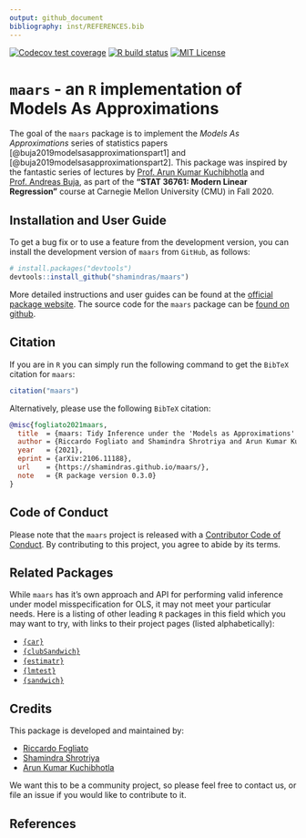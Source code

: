 ```yaml
---
output: github_document
bibliography: inst/REFERENCES.bib
---
```


<!-- badges: start -->
[![Codecov test coverage](https://codecov.io/gh/shamindras/maars/branch/master/graph/badge.svg)](https://codecov.io/gh/shamindras/maars?branch=master)
[![R build status](https://github.com/shamindras/maars/workflows/R-CMD-check/badge.svg)](https://github.com/shamindras/maars/actions)
[![MIT License](https://img.shields.io/apm/l/atomic-design-ui.svg?)](https://github.com/tterb/atomic-design-ui/blob/master/LICENSEs)
<!-- badges: end -->
  
# `maars` - an `R` implementation of Models As Approximations

The goal of the `maars` package is to implement the *Models As Approximations* series of
statistics papers [@buja2019modelsasapproximationspart1] and [@buja2019modelsasapproximationspart2]. This package was inspired by the fantastic series of
lectures by [Prof. Arun Kumar Kuchibhotla](https://arun-kuchibhotla.github.io/)
and [Prof. Andreas Buja](http://www-stat.wharton.upenn.edu/~buja/), 
as part of the __"STAT 36761: Modern Linear Regression"__ course 
at Carnegie Mellon University (CMU) in Fall 2020.

## Installation and User Guide

To get a bug fix or to use a feature from the development version, 
you can install the development version of `maars` from `GitHub`,
as follows:

```r
# install.packages("devtools")
devtools::install_github("shamindras/maars")
```

More detailed instructions and user guides can be found at the [official package
website](https://shamindras.github.io/maars/). The source code for the `maars`
package can be [found on github](https://github.com/shamindras/maars).

## Citation

If you are in `R` you can simply run the following command to get the `BibTeX`
citation for `maars`:

```r
citation("maars")
```

Alternatively, please use the following `BibTeX` citation:

```bibtex
@misc{fogliato2021maars,
  title  = {maars: Tidy Inference under the 'Models as Approximations' Framework in R},
  author = {Riccardo Fogliato and Shamindra Shrotriya and Arun Kumar Kuchibhotla},
  year   = {2021},
  eprint = {arXiv:2106.11188},
  url    = {https://shamindras.github.io/maars/},
  note   = {R package version 0.3.0}
}
```


## Code of Conduct

Please note that the `maars` project is released with a [Contributor Code of
Conduct](https://contributor-covenant.org/version/2/0/CODE_OF_CONDUCT.html). By
contributing to this project, you agree to abide by its terms.

## Related Packages

While `maars` has it's own approach and API for performing valid inference
under model misspecification for OLS, it may not meet your particular needs. 
Here is a listing of other leading `R` packages in this field which you may
want to try, with links to their project pages (listed alphabetically):

- [`{car}`](https://cran.r-project.org/web/packages/car/index.html)
- [`{clubSandwich}`](https://github.com/jepusto/clubSandwich)
- [`{estimatr}`](https://declaredesign.org/r/estimatr/articles/estimatr-in-the-tidyverse.html)
- [`{lmtest}`](https://cran.r-project.org/web/packages/lmtest/index.html)
- [`{sandwich}`](http://sandwich.r-forge.r-project.org/)

## Credits

This package is developed and maintained by:

- [Riccardo Fogliato](http://www.stat.cmu.edu/~rfogliat/)
- [Shamindra Shrotriya](https://www.shamindras.com/)
- [Arun Kumar Kuchibhotla](https://arun-kuchibhotla.github.io/)

We want this to be a community project, so please feel free to contact us, 
or file an issue if you would like to contribute to it.

## References
